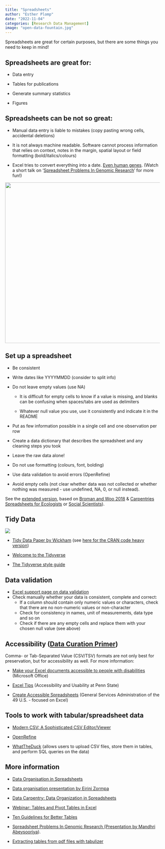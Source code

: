 ```yaml
---
title: "Spreadsheets"
author: "Esther Plomp"
date: "2022-11-04"
categories: [Research Data Management]
image: "open-data-fountain.jpg"
---
```


Spreadsheets are great for certain purposes, but there are some things you need to keep in mind!

## Spreadsheets are great for:

-   Data entry

-   Tables for publications

-   Generate summary statistics

-   Figures

## Spreadsheets can be not so great:

-   Manual data entry is liable to mistakes (copy pasting wrong cells, accidental deletions)

-   It is not always machine readable. Software cannot process information that relies on context, notes in the margin, spatial layout or field formatting (bold/italics/colours)

-   Excel tries to convert everything into a date. [Even human genes](https://www.theverge.com/2020/8/6/21355674/human-genes-rename-microsoft-excel-misreading-dates). (Watch a short talk on '[Spreadsheet Problems In Genomic Research](https://www.youtube.com/watch?v=nrbkYm1P9xQ)' for more fun!)

[![](images/ayMQeKM_700bwp.webp){fig-alt="Anakin/Padme meme: Padme is asking Anakin (which has the excel logo on his face): 'so if I type 12.5 into a cell you won't treat it as a date, right?'" width="523"}](https://9gag.com/gag/ayMQeKM)

## Set up a spreadsheet

-   Be consistent

-   Write dates like YYYYMMDD (consider to split info)

-   Do not leave empty values (use NA)

    -   It is difficult for empty cells to know if a value is missing, and blanks can be confusing when spaces/tabs are used as delimiters

    -   Whatever null value you use, use it consistently and indicate it in the README

-   Put as few information possible in a single cell and one observation per row

-   Create a data dictionary that describes the spreadsheet and any cleaning steps you took

-   Leave the raw data alone!

-   Do not use formatting (colours, font, bolding)

-   Use data validation to avoid errors (OpenRefine)

-   Avoid empty cells (not clear whether data was not collected or whether nothing was measured - use undefined, NA, 0, or null instead).

See the [extended version](https://surfdrive.surf.nl/files/index.php/s/9aNX69fsWyAnMI8), based on [Broman and Woo 2018](https://doi.org/10.1080/00031305.2017.1375989) & [Carpentries Spreadsheets for Ecologists](https://datacarpentry.org/spreadsheet-ecology-lesson/) or [Social Scientists](https://datacarpentry.org/spreadsheets-socialsci/)).

## Tidy Data

[![](images/tidydata_1.jpg){fig-alt="Tidy data is a standard way of mapping the meaning of a dataset to its structure, according to Hadley Wickham. In tidy data, each variable forms a colum, each observation forms a row, each cell is a single measurement."}](https://www.openscapes.org/blog/2020/10/12/tidy-data/)

-   [Tidy Data Paper by Wickham](https://vita.had.co.nz/papers/tidy-data.html) (see [here for the CRAN code heavy version](https://cran.r-project.org/web/packages/tidyr/vignettes/tidy-data.html))

-   [Welcome to the Tidyverse](https://joss.theoj.org/papers/10.21105/joss.01686)

-   [The Tidyverse style guide](https://style.tidyverse.org/)

## Data validation

-   [Excel support page on data validation](https://support.office.com/en-us/article/Apply-data-validation-to-cells-29FECBCC-D1B9-42C1-9D76-EFF3CE5F7249)
-   Check manually whether your data is consistent, complete and correct:
    -   If a column should contain only numeric values or characters, check that there are no non-numeric values or non-character
    -   Check for consistency in names, unit of measurements, data type and so on
    -   Check if there are any empty cells and replace them with your chosen null value (see above)

## Accessibility ([Data Curation Primer](https://github.com/DataCurationNetwork/data-primers/blob/master/Accessibility%20Data%20Curation%20Primer/accessibility-data-curation-primer.md#tabular))

Comma- or Tab-Separated Value (CSV/TSV) formats are not only best for preservation, but for accessibility as well. For more information:

-   [Make your Excel documents accessible to people with disabilities](https://support.microsoft.com/en-us/office/make-your-excel-documents-accessible-to-people-with-disabilities-6cc05fc5-1314-48b5-8eb3-683e49b3e593) (Microsoft Office)

-   [Excel Tips](https://accessibility.psu.edu/microsoftoffice/excel/) (Accessibility and Usability at Penn State)

-   [Create Accessible Spreadsheets](https://www.section508.gov/create/spreadsheets/) (General Services Administration of the 49 U.S. - focused on Excel)

## Tools to work with tabular/spreadsheet data

-   [Modern CSV: A Sophisticated CSV Editor/Viewer](https://www.moderncsv.com/)

-   [OpenRefine](https://openrefine.org/)

-   [WhatTheDuck](https://github.com/incentius-foss/WhatTheDuck) (allows users to upload CSV files, store them in tables, and perform SQL queries on the data)

## More information

-   [Data Organisation in Spreadsheets](https://the-turing-way.netlify.app/reproducible-research/rdm/rdm-spreadsheets.html)

-   [Data organisation presentation by Eirini Zormpa](https://eirini-zormpa.github.io/frictionless-data-workshop/data-organisation.html#1)

-   [Data Carpentry: Data Organization in Spreadsheets](https://doi.org/10.5281/zenodo.5593434)

-   [Webinar: Tables and Pivot Tables in Excel](https://www.youtube.com/watch?v=4IhhdX4Kh1A)

-   [Ten Guidelines for Better Tables](https://doi.org/10.1017/bca.2020.11)

-   [Spreadsheet Problems In Genomic Research (Presentation by Mandhri Abeysooriya](https://www.youtube.com/watch?v=nrbkYm1P9xQ)).

-   [Extracting tables from pdf files with tabulizer](https://blog.djnavarro.net/posts/2023-06-16_tabulizer/)
